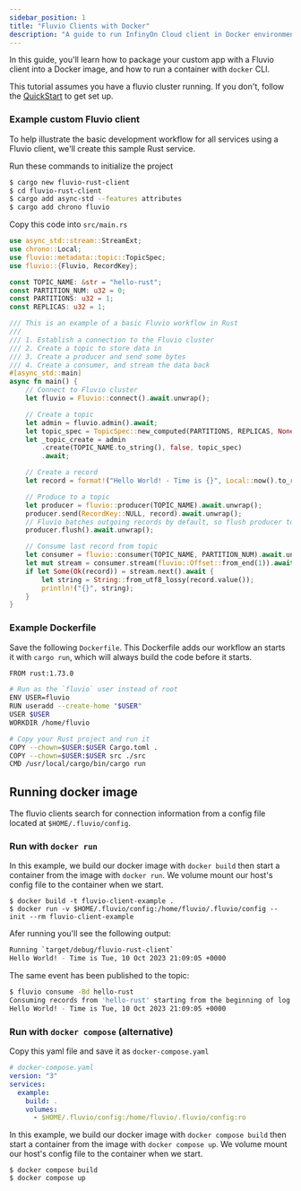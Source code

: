 ```yaml
---
sidebar_position: 1
title: "Fluvio Clients with Docker"
description: "A guide to run InfinyOn Cloud client in Docker environment"
---
```


In this guide, you'll learn how to package your custom app with a Fluvio client into a Docker image, and how to run a container with `docker` CLI.

This tutorial assumes you have a fluvio cluster running. If you don't, follow the [QuickStart] to get set up.

### Example custom Fluvio client

To help illustrate the basic development workflow for all services using a Fluvio client, we'll create this sample Rust service.

Run these commands to initialize the project


```bash copy="fl"
$ cargo new fluvio-rust-client
$ cd fluvio-rust-client
$ cargo add async-std --features attributes
$ cargo add chrono fluvio
```

Copy this code into `src/main.rs`

```rust
use async_std::stream::StreamExt;
use chrono::Local;
use fluvio::metadata::topic::TopicSpec;
use fluvio::{Fluvio, RecordKey};

const TOPIC_NAME: &str = "hello-rust";
const PARTITION_NUM: u32 = 0;
const PARTITIONS: u32 = 1;
const REPLICAS: u32 = 1;

/// This is an example of a basic Fluvio workflow in Rust
///
/// 1. Establish a connection to the Fluvio cluster
/// 2. Create a topic to store data in
/// 3. Create a producer and send some bytes
/// 4. Create a consumer, and stream the data back
#[async_std::main]
async fn main() {
    // Connect to Fluvio cluster
    let fluvio = Fluvio::connect().await.unwrap();

    // Create a topic
    let admin = fluvio.admin().await;
    let topic_spec = TopicSpec::new_computed(PARTITIONS, REPLICAS, None);
    let _topic_create = admin
        .create(TOPIC_NAME.to_string(), false, topic_spec)
        .await;

    // Create a record
    let record = format!("Hello World! - Time is {}", Local::now().to_rfc2822());

    // Produce to a topic
    let producer = fluvio::producer(TOPIC_NAME).await.unwrap();
    producer.send(RecordKey::NULL, record).await.unwrap();
    // Fluvio batches outgoing records by default, so flush producer to ensure all records are sent
    producer.flush().await.unwrap();

    // Consume last record from topic
    let consumer = fluvio::consumer(TOPIC_NAME, PARTITION_NUM).await.unwrap();
    let mut stream = consumer.stream(fluvio::Offset::from_end(1)).await.unwrap();
    if let Some(Ok(record)) = stream.next().await {
        let string = String::from_utf8_lossy(record.value());
        println!("{}", string);
    }
}
```

### Example Dockerfile

Save the following `Dockerfile`. This Dockerfile adds our workflow an starts it with `cargo run`, which will always build the code before it starts.


```bash
FROM rust:1.73.0

# Run as the `fluvio` user instead of root
ENV USER=fluvio
RUN useradd --create-home "$USER"
USER $USER
WORKDIR /home/fluvio

# Copy your Rust project and run it
COPY --chown=$USER:$USER Cargo.toml .
COPY --chown=$USER:$USER src ./src
CMD /usr/local/cargo/bin/cargo run
```

## Running docker image

The fluvio clients search for connection information from a config file located at `$HOME/.fluvio/config`.

### Run with `docker run`

In this example, we build our docker image with `docker build` then start a container from the image with `docker run`. We volume mount our host's config file to the container when we start.


```shell
$ docker build -t fluvio-client-example .
$ docker run -v $HOME/.fluvio/config:/home/fluvio/.fluvio/config --init --rm fluvio-client-example
```

Afer running you'll see the following output:

```bash
Running `target/debug/fluvio-rust-client`
Hello World! - Time is Tue, 10 Oct 2023 21:09:05 +0000
```

The same event has been published to the topic:


```bash
$ fluvio consume -Bd hello-rust
Consuming records from 'hello-rust' starting from the beginning of log
Hello World! - Time is Tue, 10 Oct 2023 21:09:05 +0000
```


### Run with `docker compose` (alternative)

Copy this yaml file and save it as `docker-compose.yaml`


```yaml
# docker-compose.yaml
version: "3"
services:
  example:
    build: .
    volumes:
      - $HOME/.fluvio/config:/home/fluvio/.fluvio/config:ro
```

In this example, we build our docker image with `docker compose build` then start a container from the image with `docker compose up`. We volume mount our host's config file to the container when we start.


```shell
$ docker compose build
$ docker compose up
```


[QuickStart]: fluvio/quickstart.mdx